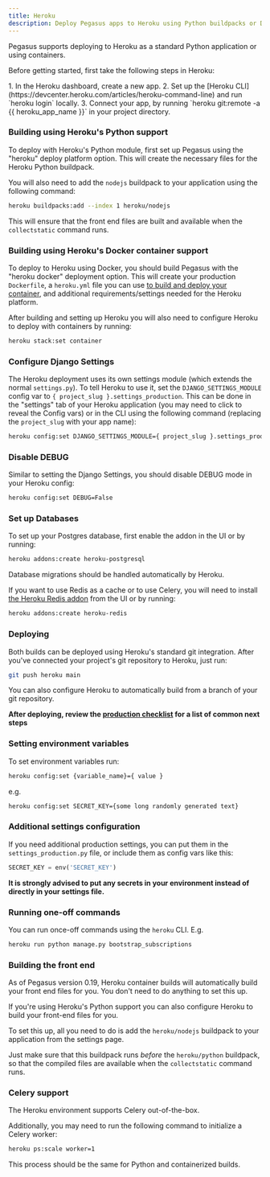 ```yaml
---
title: Heroku
description: Deploy Pegasus apps to Heroku using Python buildpacks or Docker containers with PostgreSQL, Redis, and Celery for scalable web applications.
---
```



Pegasus supports deploying to Heroku as a standard Python application or using containers.

Before getting started, first take the following steps in Heroku:

<Steps>
1. In the Heroku dashboard, create a new app.
2. Set up the [Heroku CLI](https://devcenter.heroku.com/articles/heroku-command-line) and run `heroku login` locally.
3. Connect your app, by running `heroku git:remote -a {{ heroku_app_name }}` in your project directory.
</Steps>

### Building using Heroku's Python support

To deploy with Heroku's Python module, first set up Pegasus using the "heroku" deploy platform option.
This will create the necessary files for the Heroku Python buildpack.

You will also need to add the `nodejs` buildpack to your application using the following command:

```bash
heroku buildpacks:add --index 1 heroku/nodejs
```

This will ensure that the front end files are built and available when the `collectstatic` command runs.

### Building using Heroku's Docker container support

To deploy to Heroku using Docker, you should build Pegasus with the "heroku docker" deployment option.
This will create your production `Dockerfile`, a `heroku.yml` file you can use [to build and deploy your
container](https://devcenter.heroku.com/articles/build-docker-images-heroku-yml), and
additional requirements/settings needed for the Heroku platform.

After building and setting up Heroku you will also need to configure Heroku to
deploy with containers by running:

```bash
heroku stack:set container
```

### Configure Django Settings

The Heroku deployment uses its own settings module (which extends the normal `settings.py`).
To tell Heroku to use it, set the `DJANGO_SETTINGS_MODULE` config var to `{ project_slug }.settings_production`.
This can be done in the "settings" tab of your Heroku application (you may need to click to reveal the Config vars)
or in the CLI using the following command (replacing the `project_slug` with your app name):

```bash
heroku config:set DJANGO_SETTINGS_MODULE={ project_slug }.settings_production
```

### Disable DEBUG

Similar to setting the Django Settings, you should disable DEBUG mode in your Heroku config:

```bash
heroku config:set DEBUG=False
```

### Set up Databases

To set up your Postgres database, first enable the addon in the UI or by running:

```bash
heroku addons:create heroku-postgresql
```

Database migrations should be handled automatically by Heroku.

If you want to use Redis as a cache or to use Celery, you will need to install [the Heroku Redis addon](https://elements.heroku.com/addons/heroku-redis)
from the UI or by running:

```bash
heroku addons:create heroku-redis
```

### Deploying

Both builds can be deployed using Heroku's standard git integration.
After you've connected your project's git repository to Heroku, just run:

```bash
git push heroku main
```

You can also configure Heroku to automatically build from a branch of your git repository.

**After deploying, review the [production checklist](/deployment/production-checklist) for a list
of common next steps**

### Setting environment variables

To set environment variables run:

```bash
heroku config:set {variable_name}={ value }
```

e.g.

```bash
heroku config:set SECRET_KEY={some long randomly generated text}
```

### Additional settings configuration

If you need additional production settings, you can put them in the `settings_production.py` file,
or include them as config vars like this:

```python
SECRET_KEY = env('SECRET_KEY')
```

**It is strongly advised to put any secrets in your environment instead of directly in your settings file.**

### Running one-off commands

You can run once-off commands using the `heroku` CLI. E.g.

```bash
heroku run python manage.py bootstrap_subscriptions
```


### Building the front end

As of Pegasus version 0.19, Heroku container builds will automatically build your front end files for you.
You don't need to do anything to set this up.

If you're using Heroku's Python support you can also configure Heroku to build your front-end files for you.

To set this up, all you need to do is add the `heroku/nodejs` buildpack to your application from the settings page.

Just make sure that this buildpack runs *before* the `heroku/python` buildpack, so that the compiled files
are available when the `collectstatic` command runs.

### Celery support

The Heroku environment supports Celery out-of-the-box.

Additionally, you may need to run the following command to initialize a Celery worker:

```bash
heroku ps:scale worker=1
```

This process should be the same for Python and containerized builds.
